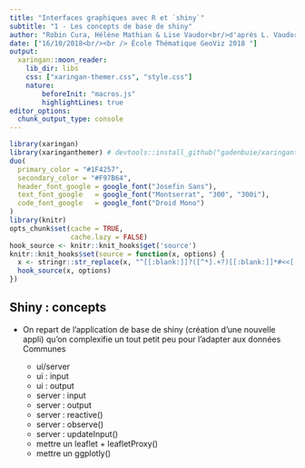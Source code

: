 ```yaml
---
title: "Interfaces graphiques avec R et `shiny`"
subtitle: "1 - Les concepts de base de shiny"
author: "Robin Cura, Hélène Mathian & Lise Vaudor<br/>d'après L. Vaudor : <u><a href='https://github.com/lvaudor/support_shiny'>Formation shiny (2018)</a></u>"
date: ["16/10/2018<br/><br /> École Thématique GeoViz 2018 "]
output:
  xaringan::moon_reader:
    lib_dir: libs
    css: ["xaringan-themer.css", "style.css"]
    nature:
        beforeInit: "macros.js"
        highlightLines: true
editor_options: 
  chunk_output_type: console
---
```

```r
library(xaringan)
library(xaringanthemer) # devtools::install_github("gadenbuie/xaringanthemer")
duo(
  primary_color = "#1F4257",
  secondary_color = "#F97B64",
  header_font_google = google_font("Josefin Sans"),
  text_font_google   = google_font("Montserrat", "300", "300i"),
  code_font_google   = google_font("Droid Mono")
)
library(knitr)
opts_chunk$set(cache = TRUE,
               cache.lazy = FALSE)
hook_source <- knitr::knit_hooks$get('source')
knitr::knit_hooks$set(source = function(x, options) {
  x <- stringr::str_replace(x, "^[[:blank:]]?([^*].+?)[[:blank:]]*#<<[[:blank:]]*$", "*\\1")
  hook_source(x, options)
})
```

## Shiny : concepts
  
- On repart de l'application de base de shiny (création d'une nouvelle appli) qu'on complexifie un tout petit peu pour l'adapter aux données Communes

    - ui/server
    - ui : input
    - ui : output
    - server : input
    - server : output
    - server : reactive()
    - server : observe()
    - server : updateInput()
    - mettre un leaflet + leafletProxy()
    - mettre un ggplotly()
